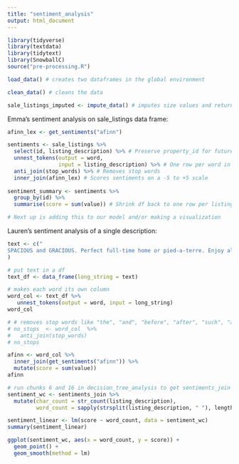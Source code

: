 ```yaml
---
title: "sentiment_analysis"
output: html_document
---
```


```r
library(tidyverse)
library(textdata)
library(tidytext)
library(SnowballC)
source("pre-processing.R")
```

```r
load_data() # creates two dataframes in the global environment

clean_data() # cleans the data

sale_listings_imputed <- impute_data() # imputes size values and returns a new dataframe
```

Emma's sentiment analysis on sale_listings data frame:
```r
afinn_lex <- get_sentiments("afinn")
```

```r
sentiments <- sale_listings %>% 
  select(id, listing_description) %>% # Preserve property_id for future use
  unnest_tokens(output = word,
                input = listing_description) %>% # One row per word in listing_description
  anti_join(stop_words) %>% # Removes stop words
  inner_join(afinn_lex) # Scores sentiments on a -5 to +5 scale
  
sentiment_summary <- sentiments %>% 
  group_by(id) %>% 
  summarise(score = sum(value)) # Shrink df back to one row per listing via total score

# Next up is adding this to our model and/or making a visualization
```

Lauren's sentiment analysis of a single description:
```r
text <- c("
SPACIOUS and GRACIOUS. Perfect full-time home or pied-a-terre. Enjoy all the conveniences of East 57th Street living in this exceptionally large and quiet one bedroom apartment with a windowed dining room that can also be converted into an office or nursery if desired. As an added bonus, the maintenance includes electricity and other utilities. This lovely home features an enormous open living/dining area, a spacious kitchen with plenty of cabinets and counter space, an extra-large master bedroom, extremely generous closets, and beautiful built-ins. The apartment is also extremely peaceful and quiet, as it faces north, with plenty of natural light and open city views. Set in a perfect Midtown location with easy access to multiple subway and bus lines, a Whole Foods across the street, Bloomingdale's around the corner and Central Park within walking distance. Easy access to the E train and Long Island City too! The Harridge House has an attentive full-time staff, a beautiful marble and glass lobby, renovated hallways, a roof deck, two newly renovated laundry rooms, bike storage, a computerized package tracking system and an on-site garage with direct building access. Please note the building does not allow dogs."
)
```

```r
# put text in a df
text_df <- data_frame(long_string = text) 

# makes each word its own column
word_col <- text_df %>% 
   unnest_tokens(output = word, input = long_string) 
word_col

# # removes stop words like "the", "and", "before", "after", "such", "as", etc.
# no_stops  <- word_col  %>%
#   anti_join(stop_words)
# no_stops
```

```r
afinn <- word_col %>% 
  inner_join(get_sentiments("afinn")) %>% 
  mutate(score = sum(value))
afinn
```

```r
# run chunks 6 and 16 in decision_tree_analysis to get sentiments_join
sentiment_wc <- sentiments_join %>%
  mutate(char_count = str_count(listing_description), 
         word_count = sapply(strsplit(listing_description, " "), length))
```

```r
sentiment_linear <- lm(score ~ word_count, data = sentiment_wc)
summary(sentiment_linear)

ggplot(sentiment_wc, aes(x = word_count, y = score)) + 
  geom_point() +
  geom_smooth(method = lm)
```

